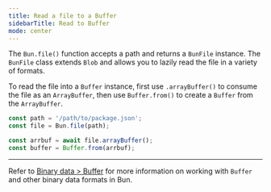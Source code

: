 ```yaml
---
title: Read a file to a Buffer
sidebarTitle: Read to Buffer
mode: center
---
```


The `Bun.file()` function accepts a path and returns a `BunFile` instance. The `BunFile` class extends `Blob` and allows you to lazily read the file in a variety of formats.

To read the file into a `Buffer` instance, first use `.arrayBuffer()` to consume the file as an `ArrayBuffer`, then use `Buffer.from()` to create a `Buffer` from the `ArrayBuffer`.

```ts index.ts icon="/icons/typescript.svg"
const path = '/path/to/package.json';
const file = Bun.file(path);

const arrbuf = await file.arrayBuffer();
const buffer = Buffer.from(arrbuf);
```

---

Refer to [Binary data > Buffer](https://bun.com/docs/api/binary-data#buffer) for more information on working with `Buffer` and other binary data formats in Bun.
